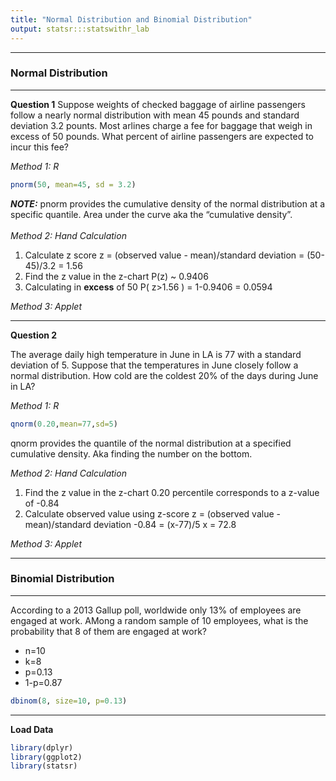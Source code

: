 ```yaml
---
title: "Normal Distribution and Binomial Distribution"
output: statsr:::statswithr_lab
---
```

___
### Normal Distribution
___
**Question 1**
Suppose weights of checked baggage of airline passengers follow a nearly normal distribution with mean 45 pounds and standard deviation 3.2 pounts. Most arlines charge a fee for baggage that weigh in excess of 50 pounds. What percent of airline passengers are expected to incur this fee? 

*Method 1: R*
```r
pnorm(50, mean=45, sd = 3.2)
```

**_NOTE:_** pnorm provides the cumulative density of the normal distribution at a specific quantile. Area under the curve aka the "cumulative density". <div>

\
*Method 2: Hand Calculation*<div>
1. Calculate z score
    z = (observed value - mean)/standard deviation
      = (50-45)/3.2 
      = 1.56
2. Find the z value in the z-chart 
    P(z) ~ 0.9406
3. Calculating in **excess** of 50
    P( z>1.56 ) = 1-0.9406 = 0.0594

*Method 3: Applet*

___
**Question 2**

The average daily high temperature in June in LA is 77 with a standard deviation of 5. Suppose that the temperatures in June closely follow a normal distribution. How cold are the coldest 20% of the days during June in LA? 

*Method 1: R*
```r
qnorm(0.20,mean=77,sd=5)
```

qnorm provides the quantile of the normal distribution at a specified cumulative density. Aka finding the number on the bottom. 

*Method 2: Hand Calculation*

1. Find the z value in the z-chart 
    0.20 percentile corresponds to a z-value of -0.84
2. Calculate observed value using z-score
        z = (observed value - mean)/standard deviation
    -0.84 = (x-77)/5
        x = 72.8
        
*Method 3: Applet*

___
### Binomial Distribution
___

According to a 2013 Gallup poll, worldwide only 13% of employees are engaged at work. AMong a random sample of 10 employees, what is the probability that 8 of them are engaged at work? 
  
- n=10         
- k=8
- p=0.13     
- 1-p=0.87    

```R
dbinom(8, size=10, p=0.13)
```







___
**Load Data**

```r
library(dplyr)
library(ggplot2)
library(statsr)
```
